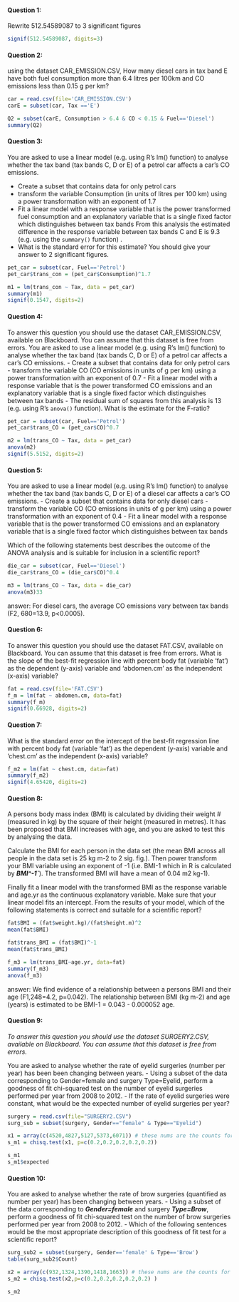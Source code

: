 

#### Question 1: 
Rewrite 512.54589087 to 3 significant figures
```r
signif(512.54589087, digits=3)
```

#### Question 2: 
using the dataset CAR_EMISSION.CSV, How many diesel cars in tax band E have both fuel consumption more than 6.4 litres per 100km and CO emissions less than 0.15 g per km?
```r
car = read.csv(file='CAR_EMISSION.CSV')
carE = subset(car, Tax =='E')

Q2 = subset(carE, Consumption > 6.4 & CO < 0.15 & Fuel=='Diesel')
summary(Q2)
```
#### Question 3: 

You are asked to use a linear model (e.g. using R's lm() function) to analyse whether the tax band (tax bands C, D or E) of a petrol car affects a car's CO emissions.

- Create a subset that contains data for only petrol cars
- transform the variable Consumption (in units of litres per 100 km) using a power transformation with an exponent of 1.7
- Fit a linear model with a response variable that is the power transformed fuel consumption and an explanatory variable that is a single fixed factor which distinguishes between tax bands From this analysis the estimated difference in the response variable between tax bands C and E is 9.3 (e.g. using the ``summary()`` function) . 
- What is the standard error for this estimate? You should give your answer to 2 significant figures.

```r
pet_car = subset(car, Fuel=='Petrol')
pet_car$trans_con = (pet_car$Consumption)^1.7

m1 = lm(trans_con ~ Tax, data = pet_car)
summary(m1)
signif(0.1547, digits=2)
```

#### Question 4: 

To answer this question you should use the dataset CAR_EMISSION.CSV, 
available on Blackboard. You can assume that this dataset is free from errors.
 You are asked to use a linear model (e.g. using R's lm() function) to analyse whether the tax band (tax bands C, D or E) of a petrol car affects a car's CO emissions.
- Create a subset that contains data for only petrol cars
- transform the variable CO (CO emissions in units of g per km) using a power transformation with an exponent of 0.7
- Fit a linear model with a response variable that is the power transformed CO emissions and an explanatory variable that is a single fixed factor which distinguishes between tax bands
- The residual sum of squares from this analysis is 13 (e.g. using R's `anova()` function). What is the estimate for the F-ratio?

```r
pet_car = subset(car, Fuel=='Petrol')
pet_car$trans_CO = (pet_car$CO)^0.7

m2 = lm(trans_CO ~ Tax, data = pet_car)
anova(m2)
signif(5.5152, digits=2)
```
#### Question 5: 
You are asked to use a linear model (e.g. using R's lm() function) to analyse whether the tax band (tax bands C, D or E) of a diesel car affects a car's CO emissions.
- Create a subset that contains data for only diesel cars
- transform the variable CO (CO emissions in units of g per km) using a power transformation with an exponent of 0.4
- Fit a linear model with a response variable that is the power transformed CO emissions and an explanatory variable that is a single fixed factor which distinguishes between tax bands

Which of the following statements best describes the outcome of the ANOVA analysis and is suitable for inclusion in a scientific report?

```r
die_car = subset(car, Fuel=='Diesel')
die_car$trans_CO = (die_car$CO)^0.4

m3 = lm(trans_CO ~ Tax, data = die_car)
anova(m3)33
```
answer: For diesel cars, the average CO emissions vary between tax bands 
(F2, 680=13.9, p<0.0005).

#### Question 6: 

To answer this question you should use the dataset FAT.CSV, available on Blackboard. You can assume that this dataset is free from errors.
What is the slope of the best-fit regression line with percent body fat (variable 'fat') as the dependent (y-axis) variable and 'abdomen.cm' as the independent (x-axis) variable?

```r
fat = read.csv(file='FAT.CSV')
f_m = lm(fat ~ abdomen.cm, data=fat)
summary(f_m)
signif(0.66928, digits=2)
```
#### Question 7: 

What is the standard error on the intercept of the best-fit regression line with percent body fat (variable 'fat') as the dependent (y-axis) variable and 'chest.cm' as the independent (x-axis) variable?
```r
f_m2 = lm(fat ~ chest.cm, data=fat)
summary(f_m2)
signif(4.65420, digits=2)
```
#### Question 8: 
A persons body mass index (BMI) is calculated by dividing their weight #(measured in kg) by the square of their height (measured in metres). It has been proposed that BMI increases with age, and you are asked to test this by 
analysing the data.

Calculate the BMI for each person in the data set (the mean BMI across all people in the data set is 25 kg m-2 to 2 sig. fig.).
Then power transform your BMI variable using an exponent of -1 (i.e. BMI-1 which in R is calculated by ***BMI^-1`***). The transformed BMI will have a mean of 0.04 m2 kg-1).

Finally fit a linear model with the transformed BMI as the response variable and age.yr as the continuous explanatory variable.
Make sure that your linear model fits an intercept. From the results of your model, which of the following statements is correct and suitable for a scientific report?

```r
fat$BMI = (fat$weight.kg)/(fat$height.m)^2
mean(fat$BMI)

fat$trans_BMI = (fat$BMI)^-1
mean(fat$trans_BMI)

f_m3 = lm(trans_BMI~age.yr, data=fat)
summary(f_m3)
anova(f_m3)
```

 answer: We find evidence of a relationship between a persons BMI and their age (F1,248=4.2, p=0.042). The relationship between BMI (kg m-2) and age (years) is estimated to be BMI-1 = 0.043 - 0.000052 age.


#### Question 9: 
*To answer this question you should use the dataset SURGERY2.CSV, available on Blackboard. You can assume that this dataset is free from errors.*

You are asked to analyse whether the rate of eyelid surgeries (number per year) has been been changing between years.
- Using a subset of the data corresponding to Gender=female and surgery Type=Eyelid, perform a goodness of fit chi-squared test on the number of eyelid surgeries performed per year from 2008 to 2012.
- If the rate of eyelid surgeries were constant, what would be the expected number of eyelid surgeries per year?

```r
surgery = read.csv(file="SURGERY2.CSV")
surg_sub = subset(surgery, Gender=="female" & Type=="Eyelid")

x1 = array(c(4520,4827,5127,5373,6071)) # these nums are the counts for each year
s_m1 = chisq.test(x1, p=c(0.2,0.2,0.2,0.2,0.2))

s_m1
s_m1$expected
```

#### Question 10: 

You are asked to analyse whether the rate of brow surgeries (quantified as number per year) has been changing between years.
- Using a subset of the data corresponding to ***Gender=female*** and surgery ***Type=Brow***, perform a goodness of fit chi-squared test on the number of brow surgeries performed per year from 2008 to 2012.
- Which of the following sentences would be the most appropriate description of this goodness of fit test for a scientific report?

```r
surg_sub2 = subset(surgery, Gender=='female' & Type=='Brow')
table(surg_sub2$Count)

x2 = array(c(932,1324,1390,1418,1663)) # these nums are the counts for each year
s_m2 = chisq.test(x2,p=c(0.2,0.2,0.2,0.2,0.2) )

s_m2
```

